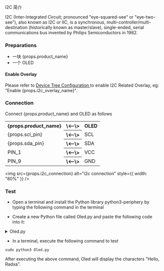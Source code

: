 I2C 简介

I2C (Inter-Integrated Circuit; pronounced "eye-squared-see" or "eye-two-see"), also known as I2C or IIC, is a synchronous, multi-controller/multi-destination (historically known as master/slave), single-ended, serial communications bus invented by Philips Semiconductors in 1982.

### Preparations

<ul>
  <li>一块 {props.product_name}</li>
  <li>一个 OLED </li>
</ul>

#### Enable Overlay

Please refer to <a href="../os-config/rsetup#overlays"> Device Tree Configuration </a> to enable I2C Related Overlay, eg: "Enable {props.i2c_overlay_name}".

### Connection

<p>Connect {props.product_name} and OLED as follows </p>

<table>
  <tr>
    <th>{props.product_name}</th>
    <th>\<--\></th>
    <th>OLED</th>
  </tr>
  <tr>
    <td>{props.scl_pin}</td>
    <th>\<--\></th>
    <td>SCL</td>
  </tr>
  <tr>
    <td>{props.sda_pin}</td>
    <th>\<--\></th>
    <td>SDA</td>
  </tr>
  <tr>
    <td>PIN_1</td>
    <th>\<--\></th>
    <td>VCC</td>
  </tr>
  <tr>
    <td>PIN_9</td>
    <th>\<--\></th>
    <td>GND</td>
  </tr>
</table>

<img src={props.i2c_connection} alt="i2c connection" style={{ width: "80%" }} />

### Test

- Open a terminal and install the Python library python3-periphery by typing the following command in the terminal

- Create a new Python file called Oled.py and paste the following code into it:

<details>
    <summary>Oled.py</summary>

    ```
    #!/usr/bin/env python3
    # -*- encoding: utf-8 -*-

    import time
    from periphery import I2C

    class Oled:
      def __init__(self, bus, dev_addr):
        self.bus = I2C(bus)
        self.dev_addr = dev_addr
        self.size = 16
        self.max_column = 128
        self.oled_data = 0x40
        self.oled_init()

      def oled_write_cmd(self, cmd):
        self.bus.transfer(self.dev_addr, [I2C.Message([0x00, cmd])])

      def oled_init(self):
        print("... init ...")
        time.sleep(1)
        self.oled_write_cmd(0xAE)
        self.oled_write_cmd(0x00)
        self.oled_write_cmd(0x10)
        self.oled_write_cmd(0x40)
        self.oled_write_cmd(0xB0)
        self.oled_write_cmd(0x81)
        self.oled_write_cmd(0xFF)
        self.oled_write_cmd(0xA1)
        self.oled_write_cmd(0xA6)
        self.oled_write_cmd(0xA8)
        self.oled_write_cmd(0x3F)
        self.oled_write_cmd(0xC8)
        self.oled_write_cmd(0xD3)
        self.oled_write_cmd(0x00)
        self.oled_write_cmd(0xD5)
        self.oled_write_cmd(0x80)
        self.oled_write_cmd(0xD9)
        self.oled_write_cmd(0x22)
        self.oled_write_cmd(0xDA)
        self.oled_write_cmd(0x12)
        self.oled_write_cmd(0xDB)
        self.oled_write_cmd(0x20)
        self.oled_write_cmd(0x8D)
        self.oled_write_cmd(0x14)
        self.oled_write_cmd(0xAF)

      def oled_clear(self, clear_data):
        for i in range(8):
          self.oled_write_cmd(0xB0 + i)
          # page0-page1
          self.oled_write_cmd(0x00)
          # low column start address
          self.oled_write_cmd(0x10)
          # high column start address
          for j in range(128):
            self.oled_write_data(clear_data)

      def oled_display_on(self):
        self.oled_write_cmd(0x8D)
        self.oled_write_cmd(0x14)
        self.oled_write_cmd(0xAF)

      def oled_display_off(self):
        self.oled_write_cmd(0x8E)
        self.oled_write_cmd(0x8D)
        self.oled_write_cmd(0x10)

      def oled_set_pos(self, x, y):
        self.oled_write_cmd(0xB0 + y)
        self.oled_write_cmd(x&0x0f)
        self.oled_write_cmd(((x&0xf0)>>4)|0x10)

      def oled_show_char(self, x, y, chr):
        c = chr - ord(' ')
        if x > self.max_column:
          x = 0
          y += 2

        if self.size == 16:
          self.oled_set_pos(x, y)
          for i in range(8):
            self.bus.transfer(self.bus.transfer(self.dev_addr, [self.oled_data, F8X16[c*16+i]]))
          self.oled_set_pos(x, y+1)
          for i in range(8):
            self.bus.transfer(self.bus.transfer(self.dev_addr, [self.oled_data, F8X16[c*16+i+8]]))
        else:
          self.oled_set_pos(x, y)
          for i in range(6):
            self.bus.transfer(self.bus.transfer(self.dev_addr, [self.oled_data, F6x8[c][i]]))

    if __name__ == "main":
      oled = Oled("/dev/i2c-8", 0x3c)
      oled.oled_show_char(0, 0, 'radxa')
      oled.oled_clear()
    ```

</details>

- In a terminal, execute the following command to test

```
sudo python3 Oled.py
```

After executing the above command, Oled will display the characters "Hello, Radxa".
